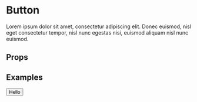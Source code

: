 
<Meta title="Components/Button" component={Button} />

# Button

Lorem ipsum dolor sit amet, consectetur adipiscing elit. Donec euismod, nisl eget consectetur tempor, nisl nunc egestas nisi, euismod aliquam nisl nunc euismod.

## Props

<ArgsTable of={Button} />

## Examples

<Canvas>
	<Story name="Default">
		<Button>Hello</Button>
	</Story>
</Canvas>

